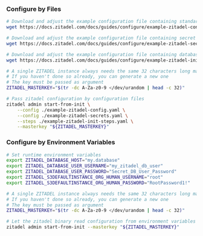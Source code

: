 ### Configure by Files

```bash
# Download and adjust the example configuration file containing standard configuration
wget https://docs.zitadel.com/docs/guides/configure/example-zitadel-config.yaml

# Download and adjust the example configuration file containing secret configuration
wget https://docs.zitadel.com/docs/guides/configure/example-zitadel-secrets.yaml

# Download and adjust the example configuration file containing database initialization configuration
wget https://docs.zitadel.com/docs/guides/configure/example-zitadel-init-steps.yaml

# A single ZITADEL instance always needs the same 32 characters long masterkey
# If you haven't done so already, you can generate a new one
# The key must be passed as argument
ZITADEL_MASTERKEY="$(tr -dc A-Za-z0-9 </dev/urandom | head -c 32)"

# Pass zitadel configuration by configuration files
zitadel admin start-from-init \
    --config ./example-zitadel-config.yaml \
    --config ./example-zitadel-secrets.yaml \
    --steps ./example-zitadel-init-steps.yaml \
    --masterkey "${ZITADEL_MASTERKEY}"
```

### Configure by Environment Variables

```bash
# Set runtime environment variables
export ZITADEL_DATABASE_HOST="my.database"
export ZITADEL_DATABASE_USER_USERNAME="my_zitadel_db_user"
export ZITADEL_DATABASE_USER_PASSWORD="Secret_DB_User_Password"
export ZITADEL_S3DEFAULTINSTANCE_ORG_HUMAN_USERNAME="root"
export ZITADEL_S3DEFAULTINSTANCE_ORG_HUMAN_PASSWORD="RootPassword1!"

# A single ZITADEL instance always needs the same 32 characters long masterkey
# If you haven't done so already, you can generate a new one
# The key must be passed as argument
ZITADEL_MASTERKEY="$(tr -dc A-Za-z0-9 </dev/urandom | head -c 32)"

# Let the zitadel binary read configuration from environment variables
zitadel admin start-from-init --masterkey "${ZITADEL_MASTERKEY}"
```

